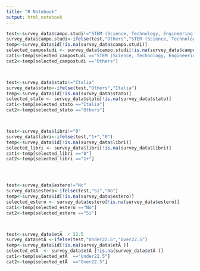 ```yaml
---
title: "R Notebook"
output: html_notebook
---
```

```r
test<-survey_data$campo.studi!="STEM (Science, Technology, Engineering, Mathematics)"         
survey_data$campo.studi<-ifelse(test,"Others","STEM (Science, Technology, Engineering, Mathematics)")
temp<-survey_data$id[!is.na(survey_data$campo.studi)]
selected_campostudi <- survey_data$campo.studi[!is.na(survey_data$campo.studi)]
cat1<-temp[selected_campostudi =="STEM (Science, Technology, Engineering, Mathematics)"]
cat2<-temp[selected_campostudi =="Others"]



test<-survey_data$stato!="Italia"         
survey_data$stato<-ifelse(test,"Others","Italia")
temp<-survey_data$id[!is.na(survey_data$stato)]
selected_stato <- survey_data$stato[!is.na(survey_data$stato)]
cat1<-temp[selected_stato =="Italia"]
cat2<-temp[selected_stato =="Others"]



test<-survey_data$libri!="0"         
survey_data$libri<-ifelse(test,"1+","0")
temp<-survey_data$id[!is.na(survey_data$libri)]
selected_libri <- survey_data$libri[!is.na(survey_data$libri)]
cat1<-temp[selected_libri =="0"]
cat2<-temp[selected_libri =="1+"]




test<-survey_data$estero!="No"         
survey_data$estero<-ifelse(test,"Si","No")
temp<-survey_data$id[!is.na(survey_data$estero)]
selected_estero <- survey_data$estero[!is.na(survey_data$estero)]
cat1<-temp[selected_estero =="No"]
cat2<-temp[selected_estero =="Si"]



test<-survey_data$etÃ  < 22.5         
survey_data$etÃ <-ifelse(test,"Under22.5","Over22.5")
temp<-survey_data$id[!is.na(survey_data$etÃ )]
selected_etÃ  <- survey_data$etÃ [!is.na(survey_data$etÃ )]
cat1<-temp[selected_etÃ  =="Under22.5"]
cat2<-temp[selected_etÃ  =="Over22.5"]
```